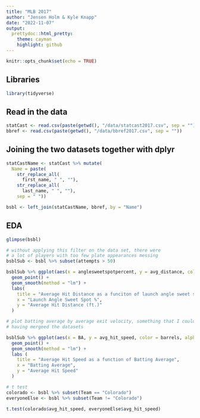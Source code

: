 ```yaml
---
title: "MLB 2017"
author: "Jensen Holm & Kyle Knapp"
date: "2022-11-07"
output:
  prettydoc::html_pretty:
    theme: cayman
    highlight: github
---
```


```r
knitr::opts_chunk$set(echo = TRUE)
```


## Libraries
```r
library(tidyverse)
```


## Read in the data
```r
statCast <- read.csv(paste(getwd(), "/data/statcast2017.csv", sep = ""))
bbref <- read.csv(paste(getwd(), "/data/bbref2017.csv", sep = ""))
```


## Joining the two datasets together with dplyr
```r
statCastName <- statCast %>% mutate(
  Name = paste(
    str_replace_all(
      first_name, " ", ""), 
    str_replace_all(
      last_name, " ", ""), 
    sep = " "))  

bsbl <- left_join(statCastName, bbref, by = "Name")
```


## EDA

```r
glimpse(bsbl)
```



```r
# without applying this filter on the data set, there were
# a lot of players with too few plate appearances messing 
bsblSub <- bsbl %>% subset(attempts > 50)  

bsblSub %>% ggplot(aes(x = anglesweetspotpercent, y = avg_distance, color = attempts, alpha = 0.5)) +
  geom_point() +
  geom_smooth(method = "lm") +
  labs(
    title = "Average Hit Distance as a funciton of launch angle sweet spot %" ,
    x = "Launch Angle Sweet Spot %",
    y = "Average Hit Distance (ft.)"
  )
```

```r
# plot batting average by average exit velocity, something that I could not do without
# having mergeed the datasets

bsblSub %>% ggplot(aes(x = BA, y = avg_hit_speed, color = barrels, alpha = 0.5)) + 
  geom_point() +
  geom_smooth(method = "lm") + 
  labs (
    title = "Average Hit Speed as a function of Batting Average",
    x = "Batting Average",
    y = "Average Hit Speed"
  )
```

```r
# t test
colorado <- bsbl %>% subset(Team == "Colorado")
everyoneElse <- bsbl %>% subset(Team != "Colorado")

t.test(colorado$avg_hit_speed, everyoneElse$avg_hit_speed)
```


